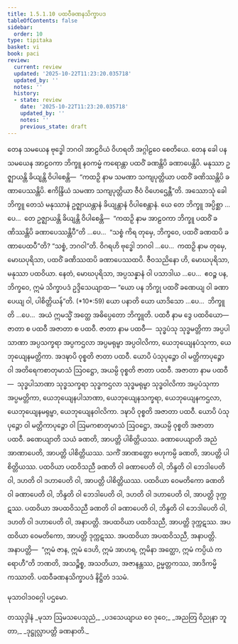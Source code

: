 ```yaml
---
title: 1.5.1.10 ပထဝီခဏနသိက္ခာပဒ
tableOfContents: false
sidebar:
  order: 10
type: tipitaka
basket: vi
book: paci
review:
  current: review
  updated: '2025-10-22T11:23:20.035718'
  updated_by: ''
  notes: ''
  history:
  - state: review
    date: '2025-10-22T11:23:20.035718'
    updated_by: ''
    notes: ''
    previous_state: draft
---
```



<ReviewStatus review={frontmatter.review} showDetails={true} />

<HypothesisAnnotation frontmatter={frontmatter} />

<DynamicBreadcrumb />

<Division number="84" book="paci" e="ch" v="2" p="49">

<Paragraph number="321" book="paci">
တေန သမယေန ဗုဒ္ဓေါ ဘဂဝါ အာဠဝိယံ ဝိဟရတိ အဂ္ဂါဠဝေ စေတိယေ. တေန ခေါ ပန သမယေန အာဠဝကာ ဘိက္ခူ နဝကမ္မံ ကရောန္တာ ပထဝိံ ခဏန္တိပိ ခဏာပေန္တိပိ. မနုဿာ ဥဇ္ဈာယန္တိ ခိယျန္တိ ဝိပါစေန္တိ—  “ကထဉှိ နာမ သမဏာ သကျပုတ္တိယာ ပထဝိံ ခဏိဿန္တိပိ ခဏာပေဿန္တိပိ. ဧကိန္ဒြိယံ သမဏာ သကျပုတ္တိယာ ဇီဝံ ဝိဟေဌေန္တီ”တိ.
</Paragraph>

<Paragraph number="322" book="paci">
အဿောသုံ ခေါ ဘိက္ခူ တေသံ မနုဿာနံ ဥဇ္ဈာယန္တာနံ ခိယျန္တာနံ ဝိပါစေန္တာနံ. ယေ တေ ဘိက္ခူ အပ္ပိစ္ဆာ …ပေ…  တေ ဥဇ္ဈာယန္တိ ခိယျန္တိ ဝိပါစေန္တိ—  “ကထဉှိ နာမ အာဠဝကာ ဘိက္ခူ ပထဝိံ ခဏိဿန္တိပိ ခဏာပေဿန္တိပီ”တိ …ပေ…  “သစ္စံ ကိရ တုမှေ, ဘိက္ခဝေ, ပထဝိံ ခဏထပိ ခဏာပေထပီ”တိ? “သစ္စံ, ဘဂဝါ”တိ. ဝိဂရဟိ ဗုဒ္ဓေါ ဘဂဝါ …ပေ…  ကထဉှိ နာမ တုမှေ, မောဃပုရိသာ, ပထဝိံ ခဏိဿထပိ ခဏာပေဿထပိ. ဇီဝသညိနော ဟိ, မောဃပုရိသာ, မနုဿာ ပထဝိယာ. နေတံ, မောဃပုရိသာ, အပ္ပသန္နာနံ ဝါ ပသာဒါယ …ပေ…  ဧဝဉ္စ ပန, ဘိက္ခဝေ, ဣမံ သိက္ခာပဒံ ဥဒ္ဒိသေယျာထ—
</Paragraph>

</Division>
<Division number="85" book="paci" e="ch" v="2" p="49">

<Paragraph number="323" book="paci">
<Emphasis>“ယော ပန ဘိက္ခု ပထဝိံ ခဏေယျ ဝါ ခဏာပေယျ ဝါ, ပါစိတ္တိယန်”</Emphasis>တိ. (*10*:<Emphasis>59</Emphasis>)
</Paragraph>

</Division>
<Division number="86" book="paci" e="ch" v="2" p="49">

<Paragraph number="324" book="paci">
<Emphasis>ယော ပနာ</Emphasis>တိ ယော ယာဒိသော …ပေ…  <Emphasis>ဘိက္ခူ</Emphasis>တိ …ပေ…  အယံ ဣမသ္မိံ အတ္ထေ အဓိပ္ပေတော ဘိက္ခူတိ.
</Paragraph>

<Paragraph number="325" book="paci">
<Emphasis>ပထဝီ</Emphasis> နာမ ဒွေ ပထဝိယော—  ဇာတာ စ ပထဝီ အဇာတာ စ ပထဝီ.
</Paragraph>

<Paragraph number="326" book="paci">
<Emphasis>ဇာတာ</Emphasis> နာမ ပထဝီ—  သုဒ္ဓပံသု သုဒ္ဓမတ္တိကာ အပ္ပပါသာဏာ အပ္ပသက္ခရာ အပ္ပကဌလာ အပ္ပမရုမ္ဗာ အပ္ပဝါလိကာ, ယေဘုယျေနပံသုကာ, ယေဘုယျေနမတ္တိကာ. အဒဍ္ဎာပိ ဝုစ္စတိ ဇာတာ ပထဝီ. ယောပိ ပံသုပုဉ္ဇော ဝါ မတ္တိကာပုဉ္ဇော ဝါ အတိရေကစာတုမာသံ ဩဝဋ္ဌော, အယမ္ပိ ဝုစ္စတိ ဇာတာ ပထဝီ.
</Paragraph>

<Paragraph number="327" book="paci">
<Emphasis>အဇာတာ</Emphasis> နာမ ပထဝီ—  သုဒ္ဓပါသာဏာ သုဒ္ဓသက္ခရာ သုဒ္ဓကဌလာ သုဒ္ဓမရုမ္ဗာ သုဒ္ဓဝါလိကာ အပ္ပပံသုကာ အပ္ပမတ္တိကာ, ယေဘုယျေနပါသာဏာ, ယေဘုယျေနသက္ခရာ, ယေဘုယျေနကဌလာ, ယေဘုယျေနမရုမ္ဗာ, ယေဘုယျေနဝါလိကာ. ဒဍ္ဎာပိ ဝုစ္စတိ အဇာတာ ပထဝီ. ယောပိ ပံသုပုဉ္ဇော ဝါ မတ္တိကာပုဉ္ဇော ဝါ ဩမကစာတုမာသံ ဩဝဋ္ဌော, အယမ္ပိ ဝုစ္စတိ အဇာတာ ပထဝီ.
</Paragraph>

<Paragraph number="328" book="paci">
<Emphasis>ခဏေယျာ</Emphasis>တိ သယံ ခဏတိ, အာပတ္တိ ပါစိတ္တိယဿ.
</Paragraph>

<Paragraph number="329" book="paci">
<Emphasis>ခဏာပေယျာ</Emphasis>တိ အညံ အာဏာပေတိ, အာပတ္တိ ပါစိတ္တိယဿ. သကိံ အာဏတ္တော ဗဟုကမ္ပိ ခဏတိ, အာပတ္တိ ပါစိတ္တိယဿ.
</Paragraph>

</Division>
<Division number="87" book="paci" e="ch" v="2" p="50">

<Paragraph number="330" book="paci">
ပထဝိယာ ပထဝိသညီ ခဏတိ ဝါ ခဏာပေတိ ဝါ, ဘိန္ဒတိ ဝါ ဘေဒါပေတိ ဝါ, ဒဟတိ ဝါ ဒဟာပေတိ ဝါ, အာပတ္တိ ပါစိတ္တိယဿ.
</Paragraph>

<Paragraph number="331" book="paci">
ပထဝိယာ ဝေမတိကော ခဏတိ ဝါ ခဏာပေတိ ဝါ, ဘိန္ဒတိ ဝါ ဘေဒါပေတိ ဝါ, ဒဟတိ ဝါ ဒဟာပေတိ ဝါ, အာပတ္တိ ဒုက္ကဋဿ.
</Paragraph>

<Paragraph number="332" book="paci">
ပထဝိယာ အပထဝိသညီ ခဏတိ ဝါ ခဏာပေတိ ဝါ, ဘိန္ဒတိ ဝါ ဘေဒါပေတိ ဝါ, ဒဟတိ ဝါ ဒဟာပေတိ ဝါ, အနာပတ္တိ.
</Paragraph>

<Paragraph number="333" book="paci">
အပထဝိယာ ပထဝိသညီ, အာပတ္တိ ဒုက္ကဋဿ. အပထဝိယာ ဝေမတိကော, အာပတ္တိ ဒုက္ကဋဿ. အပထဝိယာ အပထဝိသညီ, အနာပတ္တိ.
</Paragraph>

</Division>
<Division number="88" book="paci" e="ch" v="2" p="50">

<Paragraph number="334" book="paci">
အနာပတ္တိ—  “ဣမံ ဇာန, ဣမံ ဒေဟိ, ဣမံ အာဟရ, ဣမိနာ အတ္ထော, ဣမံ ကပ္ပိယံ ကရောဟီ”တိ ဘဏတိ, အသဉ္စိစ္စ, အသတိယာ, အဇာနန္တဿ, ဥမ္မတ္တကဿ, အာဒိကမ္မိကဿာတိ.

</Paragraph>
</Division>

<Paragraph number="335" type="center" book="paci">
ပထဝီခဏနသိက္ခာပဒံ နိဋ္ဌိတံ ဒသမံ.

  
မုသာဝါဒဝဂ္ဂေါ ပဌမော.



</Paragraph>

<Paragraph number="336" type="center" book="paci">
တဿုဒ္ဒါနံ


</Paragraph>

<Paragraph number="337" type="verses" book="paci">
_မုသာ ဩမသပေသုညံ,_  
_ပဒသေယျာယ ဝေ ဒုဝေ;_  
_အညတြ ဝိညုနာ ဘူတာ,_  
_ဒုဋ္ဌုလ္လာပတ္တိ ခဏနာတိ._
</Paragraph>